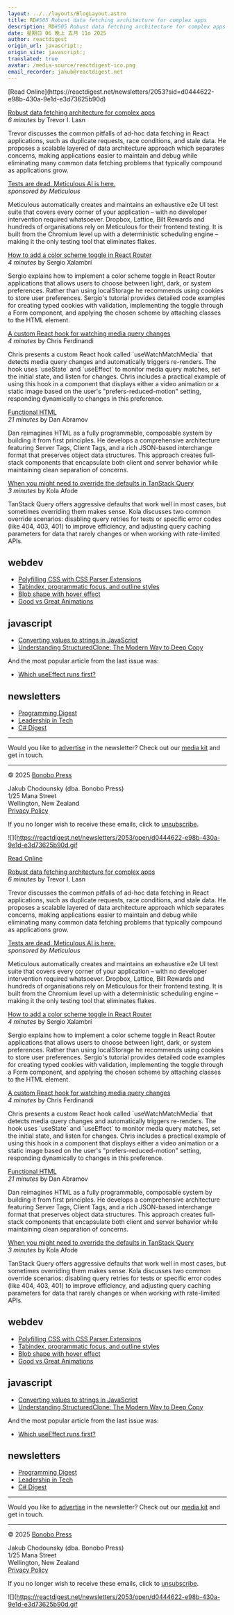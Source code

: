 ```yaml
---
layout: ../../layouts/BlogLayout.astro
title: RD#505 Robust data fetching architecture for complex apps
description: RD#505 Robust data fetching architecture for complex apps
date: 星期日 06 晚上 五月 11o 2025
author: reactdigest
origin_url: javascript:;
origin_site: javascript:;
translated: true
avatar: /media-source/reactdigest-ico.png
email_recorder: jakub@reactdigest.net
---
```



<Reference client:only="react" title="RD#505 Robust data fetching architecture for complex apps" url="javascript:;" />

<Detail client:only="react">
	[Read Online](https://reactdigest.net/newsletters/2053?sid=d0444622-e98b-430a-9e1d-e3d73625b90d)

[Robust data fetching architecture for complex apps](https://reactdigest.net/links/19205/d0444622-e98b-430a-9e1d-e3d73625b90d/email)  
_6 minutes_ by Trevor I. Lasn

Trevor discusses the common pitfalls of ad-hoc data fetching in React applications, such as duplicate requests, race conditions, and stale data. He proposes a scalable layered of data architecture approach which separates concerns, making applications easier to maintain and debug while eliminating many common data fetching problems that typically compound as applications grow.

[Tests are dead. Meticulous AI is here.](https://reactdigest.net/links/19206/d0444622-e98b-430a-9e1d-e3d73625b90d/email)  
_sponsored by Meticulous_

Meticulous automatically creates and maintains an exhaustive e2e UI test suite that covers every corner of your application – with no developer intervention required whatsoever. Dropbox, Lattice, Bilt Rewards and hundreds of organisations rely on Meticulous for their frontend testing. It is built from the Chromium level up with a deterministic scheduling engine – making it the only testing tool that eliminates flakes.

[How to add a color scheme toggle in React Router](https://reactdigest.net/links/19207/d0444622-e98b-430a-9e1d-e3d73625b90d/email)  
_4 minutes_ by Sergio Xalambrí

Sergio explains how to implement a color scheme toggle in React Router applications that allows users to choose between light, dark, or system preferences. Rather than using localStorage he recommends using cookies to store user preferences. Sergio's tutorial provides detailed code examples for creating typed cookies with validation, implementing the toggle through a Form component, and applying the chosen scheme by attaching classes to the HTML element.

[A custom React hook for watching media query changes](https://reactdigest.net/links/19208/d0444622-e98b-430a-9e1d-e3d73625b90d/email)  
_4 minutes_ by Chris Ferdinandi

Chris presents a custom React hook called \`useWatchMatchMedia\` that detects media query changes and automatically triggers re-renders. The hook uses \`useState\` and \`useEffect\` to monitor media query matches, set the initial state, and listen for changes. Chris includes a practical example of using this hook in a component that displays either a video animation or a static image based on the user's "prefers-reduced-motion" setting, responding dynamically to changes in this preference.

[Functional HTML](https://reactdigest.net/links/19209/d0444622-e98b-430a-9e1d-e3d73625b90d/email)  
_21 minutes_ by Dan Abramov

Dan reimagines HTML as a fully programmable, composable system by building it from first principles. He develops a comprehensive architecture featuring Server Tags, Client Tags, and a rich JSON-based interchange format that preserves object data structures. This approach creates full-stack components that encapsulate both client and server behavior while maintaining clean separation of concerns.

[When you might need to override the defaults in TanStack Query](https://reactdigest.net/links/19210/d0444622-e98b-430a-9e1d-e3d73625b90d/email)  
_3 minutes_ by Kola Afode

TanStack Query offers aggressive defaults that work well in most cases, but sometimes overriding them makes sense. Kola discusses two common override scenarios: disabling query retries for tests or specific error codes (like 404, 403, 401) to improve efficiency, and adjusting query caching parameters for data that rarely changes or when working with rate-limited APIs.

## webdev

*   [Polyfilling CSS with CSS Parser Extensions](https://reactdigest.net/links/19211/d0444622-e98b-430a-9e1d-e3d73625b90d/email)
*   [Tabindex, programmatic focus, and outline styles](https://reactdigest.net/links/19212/d0444622-e98b-430a-9e1d-e3d73625b90d/email)
*   [Blob shape with hover effect](https://reactdigest.net/links/19213/d0444622-e98b-430a-9e1d-e3d73625b90d/email)
*   [Good vs Great Animations](https://reactdigest.net/links/19214/d0444622-e98b-430a-9e1d-e3d73625b90d/email)

## javascript

*   [Converting values to strings in JavaScript](https://reactdigest.net/links/19215/d0444622-e98b-430a-9e1d-e3d73625b90d/email)
*   [Understanding StructuredClone: The Modern Way to Deep Copy](https://reactdigest.net/links/19216/d0444622-e98b-430a-9e1d-e3d73625b90d/email)

And the most popular article from the last issue was:

*   [Which useEffect runs first?](https://reactdigest.net/links/19217/d0444622-e98b-430a-9e1d-e3d73625b90d/email)

## newsletters

*   [Programming Digest](https://programmingdigest.net/?utm_medium=campaign&utm_source=react)
*   [Leadership in Tech](https://leadershipintech.com/?utm_medium=campaign&utm_source=react)
*   [C# Digest](https://csharpdigest.net/?utm_medium=campaign&utm_source=react)

* * *

Would you like to [advertise](https://bonobopress.com/) in the newsletter? Check out our [media kit](https://bonobopress.com/media-kit/) and get in touch.

* * *

© 2025 [Bonobo Press](https://bonobopress.com/)

Jakub Chodounsky (dba. Bonobo Press)  
1/25 Mana Street  
Wellington, New Zealand  
[Privacy Policy](https://reactdigest.net/privacy)

If you no longer wish to receive these emails, click to [unsubscribe](https://reactdigest.net/subscribers/d0444622-e98b-430a-9e1d-e3d73625b90d/unsubscribe).

![](https://reactdigest.net/newsletters/2053/open/d0444622-e98b-430a-9e1d-e3d73625b90d.gif
</Detail>

[Read Online](https://reactdigest.net/newsletters/2053?sid=d0444622-e98b-430a-9e1d-e3d73625b90d)

[Robust data fetching architecture for complex apps](https://reactdigest.net/links/19205/d0444622-e98b-430a-9e1d-e3d73625b90d/email)\
*6 minutes* by Trevor I. Lasn

Trevor discusses the common pitfalls of ad-hoc data fetching in React applications, such as duplicate requests, race conditions, and stale data. He proposes a scalable layered of data architecture approach which separates concerns, making applications easier to maintain and debug while eliminating many common data fetching problems that typically compound as applications grow.

[Tests are dead. Meticulous AI is here.](https://reactdigest.net/links/19206/d0444622-e98b-430a-9e1d-e3d73625b90d/email)\
*sponsored by Meticulous*

Meticulous automatically creates and maintains an exhaustive e2e UI test suite that covers every corner of your application – with no developer intervention required whatsoever. Dropbox, Lattice, Bilt Rewards and hundreds of organisations rely on Meticulous for their frontend testing. It is built from the Chromium level up with a deterministic scheduling engine – making it the only testing tool that eliminates flakes.

[How to add a color scheme toggle in React Router](https://reactdigest.net/links/19207/d0444622-e98b-430a-9e1d-e3d73625b90d/email)\
*4 minutes* by Sergio Xalambrí

Sergio explains how to implement a color scheme toggle in React Router applications that allows users to choose between light, dark, or system preferences. Rather than using localStorage he recommends using cookies to store user preferences. Sergio's tutorial provides detailed code examples for creating typed cookies with validation, implementing the toggle through a Form component, and applying the chosen scheme by attaching classes to the HTML element.

[A custom React hook for watching media query changes](https://reactdigest.net/links/19208/d0444622-e98b-430a-9e1d-e3d73625b90d/email)\
*4 minutes* by Chris Ferdinandi

Chris presents a custom React hook called \`useWatchMatchMedia\` that detects media query changes and automatically triggers re-renders. The hook uses \`useState\` and \`useEffect\` to monitor media query matches, set the initial state, and listen for changes. Chris includes a practical example of using this hook in a component that displays either a video animation or a static image based on the user's "prefers-reduced-motion" setting, responding dynamically to changes in this preference.

[Functional HTML](https://reactdigest.net/links/19209/d0444622-e98b-430a-9e1d-e3d73625b90d/email)\
*21 minutes* by Dan Abramov

Dan reimagines HTML as a fully programmable, composable system by building it from first principles. He develops a comprehensive architecture featuring Server Tags, Client Tags, and a rich JSON-based interchange format that preserves object data structures. This approach creates full-stack components that encapsulate both client and server behavior while maintaining clean separation of concerns.

[When you might need to override the defaults in TanStack Query](https://reactdigest.net/links/19210/d0444622-e98b-430a-9e1d-e3d73625b90d/email)\
*3 minutes* by Kola Afode

TanStack Query offers aggressive defaults that work well in most cases, but sometimes overriding them makes sense. Kola discusses two common override scenarios: disabling query retries for tests or specific error codes (like 404, 403, 401) to improve efficiency, and adjusting query caching parameters for data that rarely changes or when working with rate-limited APIs.

## webdev

* [Polyfilling CSS with CSS Parser Extensions](https://reactdigest.net/links/19211/d0444622-e98b-430a-9e1d-e3d73625b90d/email)
* [Tabindex, programmatic focus, and outline styles](https://reactdigest.net/links/19212/d0444622-e98b-430a-9e1d-e3d73625b90d/email)
* [Blob shape with hover effect](https://reactdigest.net/links/19213/d0444622-e98b-430a-9e1d-e3d73625b90d/email)
* [Good vs Great Animations](https://reactdigest.net/links/19214/d0444622-e98b-430a-9e1d-e3d73625b90d/email)

## javascript

* [Converting values to strings in JavaScript](https://reactdigest.net/links/19215/d0444622-e98b-430a-9e1d-e3d73625b90d/email)
* [Understanding StructuredClone: The Modern Way to Deep Copy](https://reactdigest.net/links/19216/d0444622-e98b-430a-9e1d-e3d73625b90d/email)

And the most popular article from the last issue was:

* [Which useEffect runs first?](https://reactdigest.net/links/19217/d0444622-e98b-430a-9e1d-e3d73625b90d/email)

## newsletters

* [Programming Digest](https://programmingdigest.net/?utm_medium=campaign\&utm_source=react)
* [Leadership in Tech](https://leadershipintech.com/?utm_medium=campaign\&utm_source=react)
* [C# Digest](https://csharpdigest.net/?utm_medium=campaign\&utm_source=react)

***

Would you like to [advertise](https://bonobopress.com/) in the newsletter? Check out our [media kit](https://bonobopress.com/media-kit/) and get in touch.

***

© 2025 [Bonobo Press](https://bonobopress.com/)

Jakub Chodounsky (dba. Bonobo Press)\
1/25 Mana Street\
Wellington, New Zealand\
[Privacy Policy](https://reactdigest.net/privacy)

If you no longer wish to receive these emails, click to [unsubscribe](https://reactdigest.net/subscribers/d0444622-e98b-430a-9e1d-e3d73625b90d/unsubscribe).

!\[]\(https://reactdigest.net/newsletters/2053/open/d0444622-e98b-430a-9e1d-e3d73625b90d.gif


